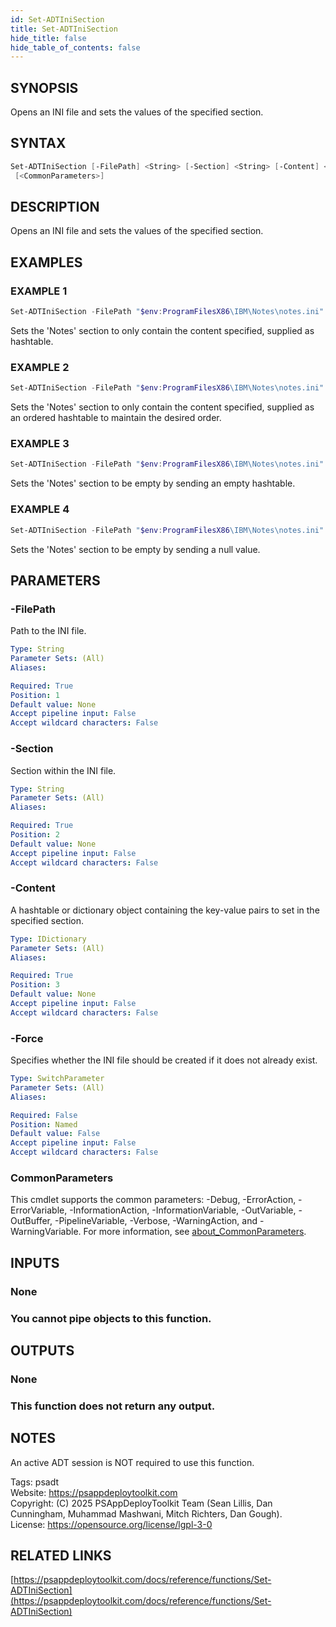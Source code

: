 ```yaml
---
id: Set-ADTIniSection
title: Set-ADTIniSection
hide_title: false
hide_table_of_contents: false
---
```


## SYNOPSIS

Opens an INI file and sets the values of the specified section.

## SYNTAX

```powershell
Set-ADTIniSection [-FilePath] <String> [-Section] <String> [-Content] <IDictionary> [-Force]
 [<CommonParameters>]
```

## DESCRIPTION

Opens an INI file and sets the values of the specified section.

## EXAMPLES

### EXAMPLE 1

```powershell
Set-ADTIniSection -FilePath "$env:ProgramFilesX86\IBM\Notes\notes.ini" -Section 'Notes' -Content @{'KeyFileName' = 'MyFile.ID'}
```

Sets the 'Notes' section to only contain the content specified, supplied as hashtable.

### EXAMPLE 2

```powershell
Set-ADTIniSection -FilePath "$env:ProgramFilesX86\IBM\Notes\notes.ini" -Section 'Notes' -Content ([ordered]@{'KeyFileName' = 'MyFile.ID'; 'KeyFileType' = 'ID'})
```

Sets the 'Notes' section to only contain the content specified, supplied as an ordered hashtable to maintain the desired order.

### EXAMPLE 3

```powershell
Set-ADTIniSection -FilePath "$env:ProgramFilesX86\IBM\Notes\notes.ini" -Section 'Notes' -Content @{}
```

Sets the 'Notes' section to be empty by sending an empty hashtable.

### EXAMPLE 4

```powershell
Set-ADTIniSection -FilePath "$env:ProgramFilesX86\IBM\Notes\notes.ini" -Section 'Notes' -Content $null
```

Sets the 'Notes' section to be empty by sending a null value.

## PARAMETERS

### -FilePath

Path to the INI file.

```yaml
Type: String
Parameter Sets: (All)
Aliases:

Required: True
Position: 1
Default value: None
Accept pipeline input: False
Accept wildcard characters: False
```

### -Section

Section within the INI file.

```yaml
Type: String
Parameter Sets: (All)
Aliases:

Required: True
Position: 2
Default value: None
Accept pipeline input: False
Accept wildcard characters: False
```

### -Content

A hashtable or dictionary object containing the key-value pairs to set in the specified section.

```yaml
Type: IDictionary
Parameter Sets: (All)
Aliases:

Required: True
Position: 3
Default value: None
Accept pipeline input: False
Accept wildcard characters: False
```

### -Force

Specifies whether the INI file should be created if it does not already exist.

```yaml
Type: SwitchParameter
Parameter Sets: (All)
Aliases:

Required: False
Position: Named
Default value: False
Accept pipeline input: False
Accept wildcard characters: False
```

### CommonParameters

This cmdlet supports the common parameters: -Debug, -ErrorAction, -ErrorVariable, -InformationAction, -InformationVariable, -OutVariable, -OutBuffer, -PipelineVariable, -Verbose, -WarningAction, and -WarningVariable. For more information, see [about_CommonParameters](http://go.microsoft.com/fwlink/?LinkID=113216).

## INPUTS

### None

### You cannot pipe objects to this function.
## OUTPUTS

### None

### This function does not return any output.
## NOTES
An active ADT session is NOT required to use this function.

Tags: psadt<br />
Website: https://psappdeploytoolkit.com<br />
Copyright: (C) 2025 PSAppDeployToolkit Team (Sean Lillis, Dan Cunningham, Muhammad Mashwani, Mitch Richters, Dan Gough).<br />
License: https://opensource.org/license/lgpl-3-0

## RELATED LINKS

[https://psappdeploytoolkit.com/docs/reference/functions/Set-ADTIniSection](https://psappdeploytoolkit.com/docs/reference/functions/Set-ADTIniSection)
